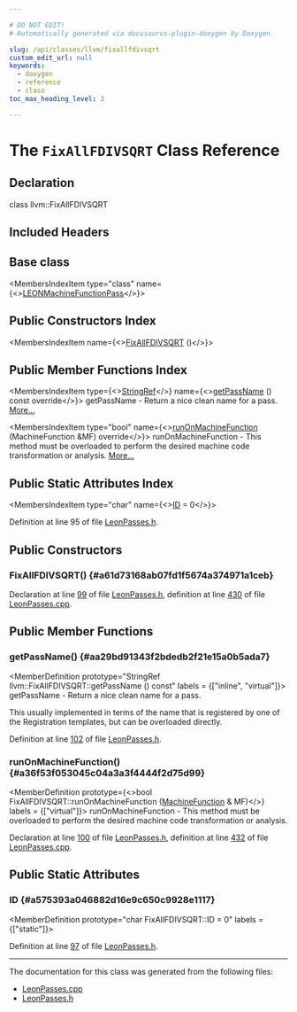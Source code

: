 ```yaml
---

# DO NOT EDIT!
# Automatically generated via docusaurus-plugin-doxygen by Doxygen.

slug: /api/classes/llvm/fixallfdivsqrt
custom_edit_url: null
keywords:
  - doxygen
  - reference
  - class
toc_max_heading_level: 3

---
```





# The `FixAllFDIVSQRT` Class Reference

<DoxygenPage pluginConfig={pluginConfig}>



## Declaration

<CodeBlock>class llvm::FixAllFDIVSQRT</CodeBlock>

## Included Headers

<IncludesList>
<IncludesListItem
  filePath="Target/Sparc/LeonPasses.h"
  permalink="/docs/api/files/lib/lib/target/lib/target/sparc/leonpasses-h"
  isLocal="true" />
</IncludesList>

## Base class

<MembersIndex>

<MembersIndexItem
  type="class"
  name={<><a href="/docs/api/classes/llvm/leonmachinefunctionpass">LEONMachineFunctionPass</a></>}>
</MembersIndexItem>

</MembersIndex>

## Public Constructors Index

<MembersIndex>

<MembersIndexItem
  name={<><a href="#a61d73168ab07fd1f5674a374971a1ceb">FixAllFDIVSQRT</a> ()</>}>
</MembersIndexItem>

</MembersIndex>

## Public Member Functions Index

<MembersIndex>

<MembersIndexItem
  type={<><a href="/docs/api/classes/llvm/stringref">StringRef</a></>}
  name={<><a href="#aa29bd91343f2bdedb2f21e15a0b5ada7">getPassName</a> () const override</>}>
getPassName - Return a nice clean name for a pass. <a href="#aa29bd91343f2bdedb2f21e15a0b5ada7">More...</a>
</MembersIndexItem>

<MembersIndexItem
  type="bool"
  name={<><a href="#a36f53f053045c04a3a3f4444f2d75d99">runOnMachineFunction</a> (MachineFunction &amp;MF) override</>}>
runOnMachineFunction - This method must be overloaded to perform the desired machine code transformation or analysis. <a href="#a36f53f053045c04a3a3f4444f2d75d99">More...</a>
</MembersIndexItem>

</MembersIndex>

## Public Static Attributes Index

<MembersIndex>

<MembersIndexItem
  type="char"
  name={<><a href="#a575393a046882d16e9c650c9928e1117">ID</a> = 0</>}>
</MembersIndexItem>

</MembersIndex>


Definition at line 95 of file <a href="/docs/api/files/lib/lib/target/lib/target/sparc/leonpasses-h">LeonPasses.h</a>.

<SectionDefinition>

## Public Constructors

### FixAllFDIVSQRT() {#a61d73168ab07fd1f5674a374971a1ceb}

<MemberDefinition
  prototype="FixAllFDIVSQRT::FixAllFDIVSQRT ()">

Declaration at line <a href="/docs/api/files/lib/lib/target/lib/target/sparc/leonpasses-h/#l00099">99</a> of file <a href="/docs/api/files/lib/lib/target/lib/target/sparc/leonpasses-h">LeonPasses.h</a>, definition at line <a href="/docs/api/files/lib/lib/target/lib/target/sparc/leonpasses-cpp/#l00430">430</a> of file <a href="/docs/api/files/lib/lib/target/lib/target/sparc/leonpasses-cpp">LeonPasses.cpp</a>.
</MemberDefinition>

</SectionDefinition>

<SectionDefinition>

## Public Member Functions

### getPassName() {#aa29bd91343f2bdedb2f21e15a0b5ada7}

<MemberDefinition
  prototype="StringRef llvm::FixAllFDIVSQRT::getPassName () const"
  labels = {["inline", "virtual"]}>
getPassName - Return a nice clean name for a pass.

This usually implemented in terms of the name that is registered by one of the Registration templates, but can be overloaded directly.

Definition at line <a href="/docs/api/files/lib/lib/target/lib/target/sparc/leonpasses-h/#l00102">102</a> of file <a href="/docs/api/files/lib/lib/target/lib/target/sparc/leonpasses-h">LeonPasses.h</a>.
</MemberDefinition>

### runOnMachineFunction() {#a36f53f053045c04a3a3f4444f2d75d99}

<MemberDefinition
  prototype={<>bool FixAllFDIVSQRT::runOnMachineFunction (<a href="/docs/api/classes/llvm/machinefunction">MachineFunction</a> &amp; MF)</>}
  labels = {["virtual"]}>
runOnMachineFunction - This method must be overloaded to perform the desired machine code transformation or analysis.

Declaration at line <a href="/docs/api/files/lib/lib/target/lib/target/sparc/leonpasses-h/#l00100">100</a> of file <a href="/docs/api/files/lib/lib/target/lib/target/sparc/leonpasses-h">LeonPasses.h</a>, definition at line <a href="/docs/api/files/lib/lib/target/lib/target/sparc/leonpasses-cpp/#l00432">432</a> of file <a href="/docs/api/files/lib/lib/target/lib/target/sparc/leonpasses-cpp">LeonPasses.cpp</a>.
</MemberDefinition>

</SectionDefinition>

<SectionDefinition>

## Public Static Attributes

### ID {#a575393a046882d16e9c650c9928e1117}

<MemberDefinition
  prototype="char FixAllFDIVSQRT::ID = 0"
  labels = {["static"]}>

Definition at line <a href="/docs/api/files/lib/lib/target/lib/target/sparc/leonpasses-h/#l00097">97</a> of file <a href="/docs/api/files/lib/lib/target/lib/target/sparc/leonpasses-h">LeonPasses.h</a>.
</MemberDefinition>

</SectionDefinition>

<hr/>

The documentation for this class was generated from the following files:

<ul>
<li><a href="/docs/api/files/lib/lib/target/lib/target/sparc/leonpasses-cpp">LeonPasses.cpp</a></li>
<li><a href="/docs/api/files/lib/lib/target/lib/target/sparc/leonpasses-h">LeonPasses.h</a></li>
</ul>

</DoxygenPage>
